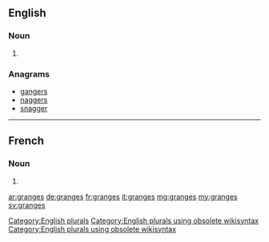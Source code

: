 ==English==

===Noun===
{{head|en}}

# {{plural of|grange}}

===Anagrams===
* [[gangers#English|gangers]]
* [[naggers#English|naggers]]
* [[snagger#English|snagger]]

[[Category:English plurals]][[Category:English plurals using obsolete wikisyntax]][[Category:English plurals using obsolete wikisyntax]]
----
==French==

===Noun===
{{head|fr|plural}} {{f-p}}

# {{plural of|grange|lang=fr}}

[[ar:granges]]
[[de:granges]]
[[fr:granges]]
[[it:granges]]
[[mg:granges]]
[[my:granges]]
[[sv:granges]]